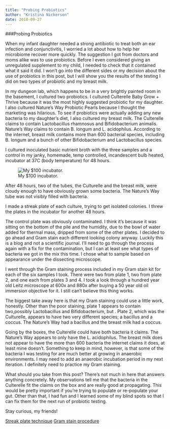 ```yaml
---
title: "Probing Probiotics"
author: "Kristina Nickerson"
date: 2018-09-27
---
```

###Probing Probiotics

When my infant daughter needed a strong antibiotic to treat both an ear infection and conjunctivitis, I worried a lot about how to help her microbiome recover more quickly. The suggestion I got from doctors and moms alike was to use probiotics. Before I even considered giving an unregulated supplement to my child, I needed to check that it contained what it said it did. I won’t go into the different sides or my decision about the use of probiotics in this post, but I will show you the results of the testing I did on two types of probiotic and my breast milk. 

In my dungeon lab, which happens to be in a very brightly painted room in the basement, I cultured two probiotics. I cultured Culterelle Baby Grow + Thrive because it was the most highly suggested probiotic for my daughter. I also cultured Nature’s Way Probiotic Pearls because I thought the marketing was hilarious. To see if probiotics were actually adding any new bacteria to my daughter’s diet, I also cultured my breast milk. The Culterelle claims to contain Lactobacillus rhamnosus and Bifidobacterium animalis. Nature’s Way claims to contain B. longum and L. acidophilus. According to the internet, breast milk contains more than 600 bacterial species, including B. longum  and a bunch of other Bifidobacterium and Lactobacillus species.

I cultured inoculated basic nutrient broth with the three samples and a control in my janky, homemade, temp controlled, incandescent bulb heated, incubator at 37C (body temperature) for 48 hours.

![My $100 incubator.](/post/2018-09-27-probing-probiotics_files/inc_outside.png)

After 48 hours, two of the tubes, the Culturelle and the breast milk, were cloudy enough to have obviously grown some bacteria. The Nature’s Way tube was not visibly filled with bacteria.

I made a streak plate of each culture, trying to get isolated colonies. I threw the plates in the incubator for another 48 hours.

The control plate was obviously contaminated. I think it’s because it was sitting on the bottom of the pile and the humidity, due to the bowl of water added for thermal mass, dripped from some of the other plates. I decided to go ahead and Gram stain each different looking colony anyway. Luckily this is a blog and not a scientific journal. I’ll need to go through the process again with a fix for the contamination, but I can at least see what types of bacteria we got in the mix this time. I chose what to sample based on appearance under the dissecting microscope.

I went through the Gram staining process included in my Gram stain kit for each of the six samples I took. There were two from plate 1, two from plate 2, and one each from plates 3 and 4. I took a look through a hundred year old Leitz microscope at 600x and 880x after buying a 50 year old oil immersion objective for it. I still can’t believe this thing works.


The biggest take away here is that my Gram staining could use a little work, honestly. Other than the poor staining, plate 1 appears to contain two,possibly Lactobacillus and Bifidobacterium, but . Plate 2, which was the Culturelle, appears to have two very different species; a bacillus and a coccus. The Nature’s Way had a bacillus and the breast milk had a coccus. 

Going by the boxes, the Culterelle could have both bacteria it claims. The Nature’s Way appears to only have the L. acidophilus. The breast milk does not appear to have the more than 600 bacteria the internet claims it does, at least mine doesn’t. Something to keep in mind, however, is that some of the bacteria I was testing for are much better at growing in anaerobic environments. I may need to add an anaerobic incubation period in my next iteration. I definitely need to practice my Gram staining.

What should you take from this post? There’s not much in here that answers anything concretely. My observations tell me that the bacteria in the Culterelle fit the claims on the box and are really good at propagating. This would be pretty important if you’re trying to populate or re-populate your gut. Other than that, I had fun and I learned some of my blind spots so that I can fix them for the next run of probiotic testing.

Stay curious, my friends!

[Streak plate technique](http://www.medlabmaven.com/2012/08/how-to-achieve-isolated-colonies.html) 
[Gram stain procedure](http://vlab.amrita.edu/?sub=3&brch=73&sim=208&cnt=2) 
